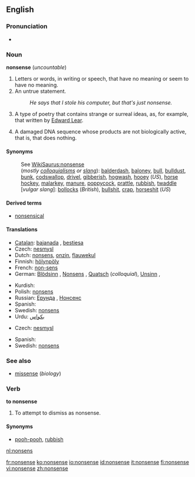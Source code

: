 ==English==

===Pronunciation===
*{{audio|en-us-nonsense.ogg|Audio (US)}}

===Noun===
'''nonsense''' (''uncountable'')

# Letters or words, in writing or speech, that have no meaning or seem to have no meaning.
# An untrue statement.
#:''He says that I stole his computer, but that's just nonsense.''
# A type of poetry that contains strange or surreal ideas, as, for example, that written by [[w:Edward Lear|Edward Lear]].
# {{biology}} A damaged DNA sequence whose products are not biologically active, that is, that does nothing.

====Synonyms====
:See [[WikiSaurus:nonsense]]
:(''mostly [[colloquialism]]s or [[slang]]''): [[balderdash]], [[baloney]], [[bull]], [[bulldust]], [[bunk]], [[codswallop]], [[drivel]], [[gibberish]], [[hogwash]], [[hooey]] (''US''),  [[horse hockey]], [[malarkey]], [[manure]], [[poppycock]], [[prattle]], [[rubbish]], [[twaddle]]
:[''vulgar slang'']: [[bollocks]] (''British''), [[bullshit]], [[crap]], [[horseshit]] (''US'')

====Derived terms====
*[[nonsensical]]

====Translations====

{{trans-top|meaningless words}}
*[[Catalan]]: [[bajanada]] {{f}}, [[bestiesa]] {{f}}
*Czech: [[nesmysl]] {{m}}
*Dutch: [[nonsens]], [[onzin]], [[flauwekul]]
*Finnish: [[hölynpöly]]
*French: [[non-sens]] {{m}}
*German: [[Blödsinn]] {{m}}, [[Nonsens]] {{m}}, [[Quatsch]] {{m}} (''colloquial''), [[Unsinn]] {{m}},
{{trans-mid}}
*Kurdish: {{KUchar|[[قسه‌ی هیچوپوچ]]}}
*Polish: [[nonsens]] {{m}}
*Russian: [[Ерунда]] {{f}}, [[Нонсенс]] {{m}}
*Spanish: {{t|es|tonterías|f}} {{t|es|disparate|m}}
*Swedish: [[nonsens]] {{n}}
*Urdu: [[بکواس]]
{{trans-bottom}}

{{trans-top|untrue statement}}
*Czech: [[nesmysl]] {{m}}
{{trans-mid}}
*Spanish: {{t|es|tonterías|f}} {{t|es|estupidez|f}}
*Swedish: [[nonsens]] {{n}}
{{trans-bottom}}

{{trans-top|type of poetry}}
{{trans-mid}}
{{trans-bottom}}

{{trans-top|damaged DNA sequence}}
{{trans-mid}}
{{trans-bottom}}

===See also===
*[[missense]] (''biology'')

===Verb===
'''to nonsense'''

# To attempt to dismiss as nonsense.

====Synonyms====
*[[pooh-pooh]], [[rubbish]]

[[nl:nonsens]]

[[fr:nonsense]]
[[ko:nonsense]]
[[io:nonsense]]
[[id:nonsense]]
[[it:nonsense]]
[[fi:nonsense]]
[[vi:nonsense]]
[[zh:nonsense]]